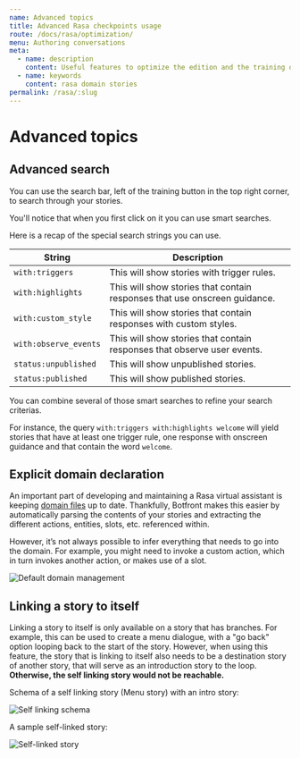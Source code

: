 ```yaml
---
name: Advanced topics
title: Advanced Rasa checkpoints usage
route: /docs/rasa/optimization/
menu: Authoring conversations
meta:
  - name: description
    content: Useful features to optimize the edition and the training of Rasa stories.
  - name: keywords
    content: rasa domain stories
permalink: /rasa/:slug
---
```


# Advanced topics

## Advanced search


You can use the search bar, left of the training button in the top right corner, to search through your stories.

You'll notice that when you first click on it you can use smart searches.

Here is a recap of the special search strings you can use.


| String                    | Description                                                                |
| ------------------------- | ---------------------------------------------------------------------------|
| `with:triggers`           | This will show stories with trigger rules.                                 |
| `with:highlights`         | This will show stories that contain responses that use onscreen guidance.  |
| `with:custom_style`       | This will show stories that contain responses with custom styles.          |
| `with:observe_events`     | This will show stories that contain responses that observe user events.    |
| `status:unpublished`      | This will show unpublished stories.                                        |
| `status:published`        | This will show published stories.                                          |

You can combine several of those smart searches to refine your search criterias.

For instance, the query `with:triggers with:highlights welcome` will yield stories that have at least one trigger rule, one response with onscreen guidance and that contain the word `welcome`.

## Explicit domain declaration

An important part of developing and maintaining a Rasa virtual assistant is keeping [domain files](https://rasa.com/docs/rasa/core/domains/) up to date. Thankfully, Botfront makes this easier by automatically parsing the contents of your stories and extracting the different actions, entities, slots, etc. referenced within.

However, it’s not always possible to infer everything that needs to go into the domain. For example, you might need to invoke a custom action, which in turn invokes another action, or makes use of a slot.

![Default domain management](../../../images/default_domain_management_1.png)

## Linking a story to itself

Linking a story to itself is only available on a story that has branches. For example, this can be used to create a menu dialogue, with a "go back" option looping back to the start of the story.
However, when using this feature, the story that is linking to itself also needs to be a destination story of another story, that will serve as an introduction story to the loop. **Otherwise, the self linking story would not be reachable.**

Schema of a self linking story (Menu story) with an intro story:

![Self linking schema](../../../images/story_self_link.png)

A sample self-linked story:

![Self-linked story](../../../images/linking_cob_9.png)

